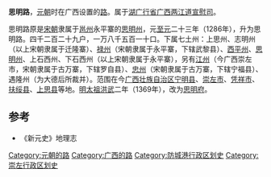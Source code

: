 '''思明路'''，[[元朝|元朝]]时在广西设置的[[路_(行政区划)|路]]。属于[[湖广行省|湖广行省]][[广西两江道宣慰司|广西两江道宣慰司]]。

思明路原是[[宋朝|宋朝]]隶属于[[邕州|邕州]]永平寨的[[思明州|思明州]]，元[[至元_(忽必烈)|至元]]二十三年（1286年），升为思明路。四千二百二十九户，一万八千五百一十口。下属七土州：上思州、志明州（以上宋朝隶属于迁隆寨）、[[禄州|禄州]]（宋朝隶属于永平寨，下辖武黎县）、[[西平州|西平州]]、[[思明州|思明州]]、上石西州、下石西州（以上宋朝隶属于永平寨），另有[[江州|江州]]（今广西崇左市，宋朝隶属于古万寨，下辖罗自县）、[[忠州|忠州]]（宋朝隶属于古万寨，下辖宁福县）、遇隆州（为大德后所裁并）。范围在今[[广西壮族自治区|广西壮族自治区]][[宁明县|宁明县]]、[[崇左市|崇左市]]、[[凭祥市|凭祥市]]、[[扶绥县|扶绥县]]、[[上思县|上思县]]等地。[[明太祖|明太祖]][[洪武|洪武]]二年（1369年），改为[[思明府|思明府]]。

==参考==
*《新元史》地理志
{{元朝行政区划|nocat}}
{{元朝行政区划小作品}}
[[Category:元朝的路|Category:元朝的路]]
[[Category:广西的路|Category:广西的路]]
[[Category:防城港行政区划史|Category:防城港行政区划史]]
[[Category:崇左行政区划史|Category:崇左行政区划史]]